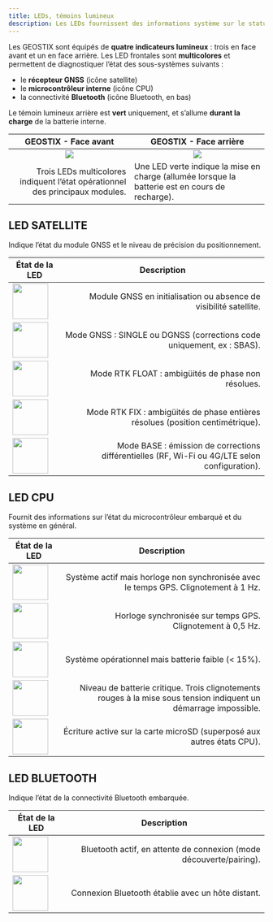 ```yaml
---
title: LEDs, témoins lumineux
description: Les LEDs fournissent des informations système sur le statut du Geostix.
---
```


Les GEOSTIX sont équipés de **quatre indicateurs lumineux** : trois en face avant et un en face arrière. Les LED frontales sont **multicolores** et permettent de diagnostiquer l’état des sous-systèmes suivants :
- le **récepteur GNSS** (icône satellite)
- le **microcontrôleur interne** (icône CPU)
- la connectivité **Bluetooth** (icône Bluetooth, en bas)


Le témoin lumineux arrière est **vert** uniquement, et s’allume **durant la charge** de la batterie interne.

<table>
    <thead>
        <tr>
            <th style="text-align: center;">GEOSTIX - Face avant</th>
            <th style="text-align: center;">GEOSTIX - Face arrière</th>
        </tr>
    </thead>
    <tbody>
        <tr>
            <td style="text-align: center;">
                <img src="/images/leds/geostixEmbaseRectoVerso2.png"/>
            </td>
            <td style="text-align: center;">
                <img src="/images/leds/geostixEmbaseRectoVerso3.png"/>
            </td>
        </tr>
        <tr>
            <td style="text-align: right;">Trois LEDs multicolores indiquent l’état opérationnel des principaux modules.</td>
            <td style="text-align: left;">Une LED verte indique la mise en charge (allumée lorsque la batterie est en cours de recharge).</td>
        </tr>
    </tbody>
</table>

## LED SATELLITE

Indique l’état du module GNSS et le niveau de précision du positionnement.

<table>
    <thead>
        <tr>
            <th style="text-align: center;">État de la LED</th>
            <th style="text-align: center;">Description</th>
        </tr>
    </thead>
    <tbody>
        <tr>
            <td style="text-align: left; vertical-align: bottom;"><img style="display: flex; justify-content: left; gap: 2rem; height: 70px;" src="/images/leds/sat_stop.svg" /></td>
            <td style="text-align: right;">Module GNSS en initialisation ou absence de visibilité satellite.</td>
        </tr>
        <tr>
            <td style="text-align: left; vertical-align: bottom;"><img style="display: flex; justify-content: left; gap: 2rem; height: 70px;" src="/images/leds/sat_rose.svg" /></td>
            <td style="text-align: right;">Mode GNSS : SINGLE ou DGNSS (corrections code uniquement, ex : SBAS).</td>
        </tr>
        <tr>
            <td style="text-align: left; vertical-align: bottom;"><img style="display: flex; justify-content: left; gap: 2rem; height: 70px;" src="/images/leds/sat_orange.svg" /></td>
            <td style="text-align: right;">Mode RTK FLOAT : ambigüités de phase non résolues.</td>
        </tr>
        <tr>
            <td style="text-align: left; vertical-align: bottom;"><img style="display: flex; justify-content: left; gap: 2rem; height: 70px;" src="/images/leds/sat_vert.svg" /></td>
            <td style="text-align: right;">Mode RTK FIX : ambigüités de phase entières résolues (position centimétrique).</td>
        </tr>
        <tr>
            <td style="text-align: left; vertical-align: bottom;"><img style="display: flex; justify-content: left; gap: 2rem; height: 70px;" src="/images/leds/sat_blue.svg" /></td>
            <td style="text-align: right;">Mode BASE : émission de corrections différentielles (RF, Wi-Fi ou 4G/LTE selon configuration).</td>
        </tr>
    </tbody>
</table>

## LED CPU

Fournit des informations sur l’état du microcontrôleur embarqué et du système en général.

<table>
    <thead>
        <tr>
            <th style="text-align: center;">État de la LED</th>
            <th style="text-align: center;">Description</th>
        </tr>
    </thead>
    <tbody>
        <tr>
            <td style="text-align: left; vertical-align: bottom;"><img style="display: flex; justify-content: left; gap: 2rem; height: 70px;" src="/images/leds/cpu_vert_1hz.svg" /></td>
            <td style="text-align: right;">Système actif mais horloge non synchronisée avec le temps GPS. Clignotement à 1 Hz.</td>
        </tr>
        <tr>
            <td style="text-align: left; vertical-align: bottom;"><img style="display: flex; justify-content: left; gap: 2rem; height: 70px;" src="/images/leds/cpu_vert.svg" /></td>
            <td style="text-align: right;">Horloge synchronisée sur temps GPS. Clignotement à 0,5 Hz.</td>
        </tr>
        <tr>
            <td style="text-align: left; vertical-align: bottom;"><img style="display: flex; justify-content: left; gap: 2rem; height: 70px;" src="/images/leds/cpu_orange.svg" /></td>
            <td style="text-align: right;">Système opérationnel mais batterie faible (< 15%).</td>
        </tr>
        <tr>
            <td style="text-align: left; vertical-align: bottom;"><img style="display: flex; justify-content: left; gap: 2rem; height: 70px;" src="/images/leds/cpu_red.svg" /></td>
            <td style="text-align: right;">Niveau de batterie critique. Trois clignotements rouges à la mise sous tension indiquent un démarrage impossible.</td>
        </tr>
        <tr>
            <td style="text-align: left; vertical-align: bottom;"><img style="display: flex; justify-content: left; gap: 2rem; height: 70px;" src="/images/leds/cpu_blue.svg" /></td>
            <td style="text-align: right;">Écriture active sur la carte microSD (superposé aux autres états CPU).</td>
        </tr>
    </tbody>
</table>

## LED BLUETOOTH

Indique l’état de la connectivité Bluetooth embarquée.

<table>
    <thead>
        <tr>
            <th style="text-align: center;">État de la LED</th>
            <th style="text-align: center;">Description</th>
        </tr>
    </thead>
    <tbody>
        <tr>
            <td style="text-align: left; vertical-align: bottom;"><img style="display: flex; justify-content: left; gap: 2rem; height: 70px;" src="/images/leds/bt_vert.svg" /></td>
            <td style="text-align: right;">Bluetooth actif, en attente de connexion (mode découverte/pairing).</td>
        </tr>
        <tr>
            <td style="text-align: left; vertical-align: bottom;"><img style="display: flex; justify-content: left; gap: 2rem; height: 70px;" src="/images/leds/bt_blue.svg" /></td>
            <td style="text-align: right;">Connexion Bluetooth établie avec un hôte distant.</td>
        </tr>
    </tbody>
</table>

